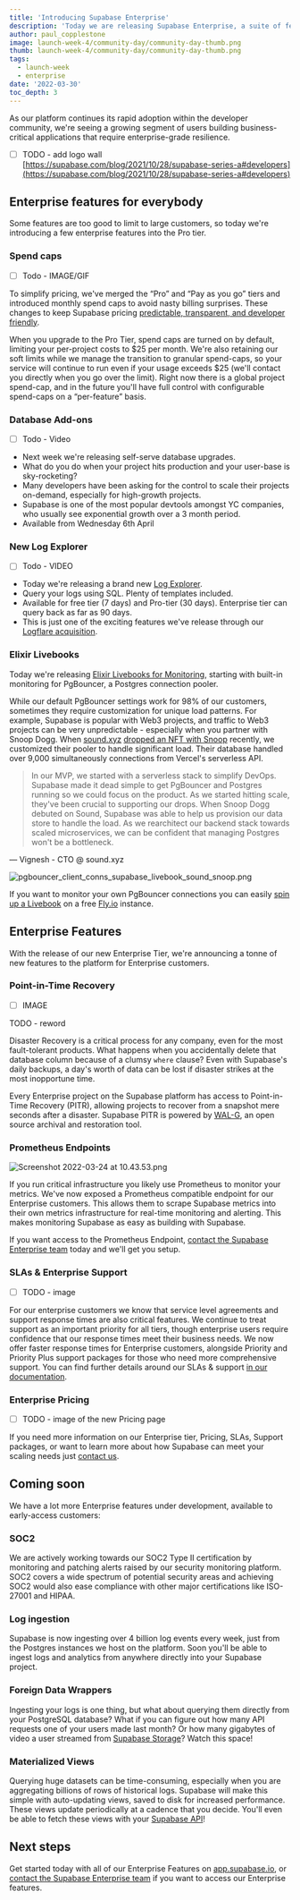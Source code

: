 ```yaml
---
title: 'Introducing Supabase Enterprise'
description: 'Today we are releasing Supabase Enterprise, a suite of features to scale your project.'
author: paul_copplestone
image: launch-week-4/community-day/community-day-thumb.png
thumb: launch-week-4/community-day/community-day-thumb.png
tags:
  - launch-week
  - enterprise
date: '2022-03-30'
toc_depth: 3
---
```


As our platform continues its rapid adoption within the developer community, we're seeing a growing segment of users building business-critical applications that require enterprise-grade resilience.  

- [ ]  TODO - add logo wall [https://supabase.com/blog/2021/10/28/supabase-series-a#developers](https://supabase.com/blog/2021/10/28/supabase-series-a#developers)

## Enterprise features for everybody

Some features are too good to limit to large customers, so today we're introducing a few enterprise features into the Pro tier.

### Spend caps

- [ ]  Todo - IMAGE/GIF

To simplify pricing, we've merged the “Pro” and “Pay as you go” tiers and introduced monthly spend caps to avoid nasty billing surprises. These changes to keep Supabase pricing [predictable, transparent, and developer friendly](https://supabase.com/blog/2021/03/29/pricing). 

When you upgrade to the Pro Tier, spend caps are turned on by default, limiting your per-project costs to $25 per month. We're also retaining our soft limits while we manage the transition to granular spend-caps, so your service will continue to run even if your usage exceeds $25 (we'll contact you directly when you go over the limit). Right now there is a global project spend-cap, and in the future you'll have full control with configurable spend-caps on a “per-feature” basis.

### Database Add-ons

- [ ]  Todo - Video
- Next week we're releasing self-serve database upgrades.
- What do you do when your project hits production and your user-base is sky-rocketing?
- Many developers have been asking for the control to scale their projects on-demand, especially for high-growth projects.
- Supabase is one of the most popular devtools amongst YC companies, who usually see exponential growth over a 3 month period.
- Available from Wednesday 6th April

### New Log Explorer

- [ ]  Todo - VIDEO

- Today we're releasing a brand new [Log Explorer](https://supabase.com/docs/guides/platform/logs).
- Query your logs using SQL. Plenty of templates included.
- Available for free tier (7 days) and Pro-tier (30 days). Enterprise tier can query back as far as 90 days.
- This is just one of the exciting features we've release through our [Logflare acquisition](https://supabase.com/blog/2021/12/02/supabase-acquires-logflare).

### Elixir Livebooks

Today we're releasing [Elixir Livebooks for Monitoring](https://github.com/supabase/livebooks), starting with built-in monitoring for PgBouncer, a Postgres connection pooler. 

While our default PgBouncer settings work for 98% of our customers, sometimes they require customization for unique load patterns. 
For example, Supabase is popular with Web3 projects, and traffic to Web3 projects can be very unpredictable - especially when you partner with Snoop Dogg. 
When [sound.xyz](http://sound.xyz) [dropped an NFT with Snoop](https://www.sound.xyz/snoopdogg/death-row-mix-vol-1) recently, we customized their pooler to handle significant load. 
 Their database handled over 9,000 simultaneously connections from Vercel's serverless API. 

> In our MVP, we started with a serverless stack to simplify DevOps. Supabase made it dead simple to get PgBouncer and Postgres running so we could focus on the product. 
As we started hitting scale, they've been crucial to supporting our drops. When Snoop Dogg debuted on Sound, Supabase was able to help us provision our data store to handle the load. 
As we rearchitect our backend stack towards scaled microservices, we can be confident that managing Postgres won't be a bottleneck.

— Vignesh - CTO @ sound.xyz
> 

![pgbouncer_client_conns_supabase_livebook_sound_snoop.png](https://s3-us-west-2.amazonaws.com/secure.notion-static.com/6df840cb-a612-4e4f-83a6-6a79118bdc05/pgbouncer_client_conns_supabase_livebook_sound_snoop.png)

If you want to monitor your own PgBouncer connections you can easily [spin up a Livebook](https://github.com/supabase/livebooks) on a free [Fly.io](http://fly.io) instance. 

## Enterprise Features

With the release of our new Enterprise Tier, we're announcing a tonne of new features to the platform for Enterprise customers.

### Point-in-Time Recovery

- [ ]  IMAGE

TODO - reword

Disaster Recovery is a critical process for any company, even for the most fault-tolerant products. What happens when you accidentally delete that database column 
because of a clumsy `where` clause? Even with Supabase's daily backups, a day's worth of data can be lost if disaster strikes at the most inopportune time. 

Every Enterprise project on the Supabase platform has access to Point-in-Time Recovery (PITR), allowing projects to recover from a snapshot mere seconds after a disaster. 
Supabase PITR is powered by [WAL-G](https://github.com/wal-g/wal-g), an open source archival and restoration tool.

### Prometheus Endpoints

![Screenshot 2022-03-24 at 10.43.53.png](https://s3-us-west-2.amazonaws.com/secure.notion-static.com/e7502bf6-4137-48f6-b72f-cb44c996287f/Screenshot_2022-03-24_at_10.43.53.png)

If you run critical infrastructure you likely use Prometheus to monitor your metrics. We've now exposed a Prometheus compatible endpoint for our Enterprise customers. 
This allows them to scrape Supabase metrics into their own metrics infrastructure for real-time monitoring and alerting. This makes monitoring Supabase as easy as building with Supabase.

If you want access to the Prometheus Endpoint, [contact the Supabase Enterprise team](https://supabase.com/contact/enterprise) today and we'll get you setup.

### SLAs & Enterprise Support

- [ ]  TODO - image

For our enterprise customers we know that service level agreements and support response times are also critical features. We continue to treat support as an 
important priority for all tiers, though enterprise users require confidence that our response times meet their business needs. We now offer faster response times for Enterprise customers, 
alongside Priority and Priority Plus support packages for those who need more comprehensive support. You can find further details around our SLAs & support 
[in our documentation](https://supabase.com/docs/company/sla). 

### Enterprise Pricing

- [ ]  TODO - image of the new Pricing page

If you need more information on our Enterprise tier, Pricing, SLAs, Support packages, or want to learn more about how Supabase can meet your scaling needs just 
[contact us](https://supabase.com/contact/enterprise).

## Coming soon

We have a lot more Enterprise features under development, available to early-access customers:

### SOC2

We are actively working towards our SOC2 Type II certification by monitoring and patching alerts raised by our security monitoring platform. 
SOC2 covers a wide spectrum of potential security areas and achieving SOC2 would also ease compliance with other major certifications like  ISO-27001 and HIPAA.

### Log ingestion

Supabase is now ingesting over 4 billion log events every week, just from the Postgres instances we host on the platform. 
Soon you'll be able to ingest logs and analytics from anywhere directly into your Supabase project.

### Foreign Data Wrappers

Ingesting your logs is one thing, but what about querying them directly from your PostgreSQL database? What if you can figure out how many API requests one of your users made last month? 
Or how many gigabytes of video a user streamed from [Supabase Storage](https://supabase.com/storage)? Watch this space!

### Materialized Views

Querying huge datasets can be time-consuming, especially when you are aggregating billions of rows of historical logs. Supabase will make this simple with auto-updating views, 
saved to disk for increased performance. These views update periodically at a cadence that you decide. You'll even be able to fetch these views with your 
[Supabase API](https://supabase.com/docs/guides/api)!

## Next steps

Get started today with all of our Enterprise Features on [app.supabase.io](https://app.supabase.io), or [contact the Supabase Enterprise team](https://supabase.com/contact/enterprise) 
if you want to access our Enterprise features.